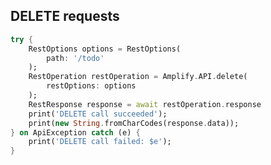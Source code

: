 ## DELETE requests

```dart
try {
    RestOptions options = RestOptions(
        path: '/todo'
    );
    RestOperation restOperation = Amplify.API.delete(
        restOptions: options
    );
    RestResponse response = await restOperation.response
    print('DELETE call succeeded'); 
    print(new String.fromCharCodes(response.data));
} on ApiException catch (e) {
    print('DELETE call failed: $e');
}
```

